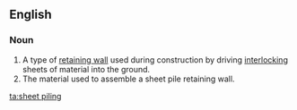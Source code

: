 {{also|sheet-piling}}
==English==

===Noun===
{{en-noun}}
{{wikipedia}}

# A type of [[retaining wall]] used during construction by driving [[interlocking]] sheets of material into the ground.
# The material used to assemble a sheet pile retaining wall.

[[ta:sheet piling]]